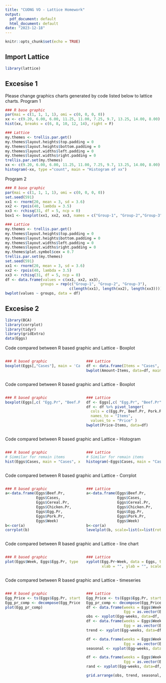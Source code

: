 ```yaml
---
title: "CUONG VO - Lattice Homework"
output:
  pdf_document: default
  html_document: default
date: "2023-12-18"
---
```


```r
knitr::opts_chunk$set(echo = TRUE)
```
## Import Lattice

```r
library(lattice)
```

## Excesise 1
Please change  graphics charts generated by code listed below to lattice charts.
Program 1
``` r
### R base graphic
par(mai = c(1, 1, 1, 1), omi = c(0, 0, 0, 0))
xx <- c(9.20, 6.00, 6.00, 11.25, 11.00, 7.25, 9.7, 13.25, 14.00, 8.00)
hist(xx, breaks = c(6, 8, 10, 12, 14), right = F)
```

```r
### Lattice
my.themes <- trellis.par.get()
my.themes$layout.heights$top.padding = 0
my.themes$layout.heights$bottom.padding = 0
my.themes$layout.widths$left.padding = 0
my.themes$layout.widths$right.padding = 0
trellis.par.set(my.themes)
xx <- c(9.20, 6.00, 6.00, 11.25, 11.00, 7.25, 9.7, 13.25, 14.00, 8.00)
histogram(~xx, type ="count", main = "Histogram of xx")
```

Program 2
``` r
### R base graphic
par(mai = c(1, 1, 1, 1), omi = c(0, 0, 0, 0))
set.seed(591)
xx1 <- rnorm(20, mean = 3, sd = 3.6)
xx2 <- rpois(40, lambda = 3.5)
xx3 <- rchisq(31, df = 5, ncp = 0)
box1 <- boxplot(xx1, xx2, xx3, names = c("Group-1", "Group-2","Group-3"), cex = 0.7)
```

```r
### Lattice
my.themes <- trellis.par.get()
my.themes$layout.heights$top.padding = 0
my.themes$layout.heights$bottom.padding = 0
my.themes$layout.widths$left.padding = 0
my.themes$layout.widths$right.padding = 0
my.themes$plot.symbol$cex = 0.7
trellis.par.set(my.themes)
set.seed(591)
xx1 <- rnorm(20, mean = 3, sd = 3.6)
xx2 <- rpois(40, lambda = 3.5)
xx3 <- rchisq(31, df = 5, ncp = 0)
df <- data.frame(values = c(xx1, xx2, xx3), 
                groups = rep(c("Group-1", "Group-2", "Group-3"), 
                             c(length(xx1), length(xx2), length(xx3))))
bwplot(values ~ groups, data = df)
```

## Excesise 2

```r
library(BCA)
library(corrplot)
library(tidyr)
library(gridExtra)
data(Eggs)
```

Code compared between R based graphic and Lattice - Boxplot

:::::: {.columns}
::: {.column width="50%"}
```r
### R based graphic
boxplot(Eggs[,"Cases"], main = 'Cases Number')
```
:::

::: {.column width="50%"}
```r
### Lattice
df <- data.frame(Items = "Cases", Amount = Eggs[,"Cases"])
bwplot(Amount~Items, data=df, main = "Cases Number")
```
:::
::::::

Code compared between R based graphic and Lattice - Boxplot

:::::: {.columns}
::: {.column width="50%"}
``` r
### R based graphic
boxplot(Eggs[,c( "Egg.Pr", "Beef.Pr", "Pork.Pr", "Chicken.Pr", "Cereal.Pr")])
```
:::

::: {.column width="50%"}
``` r
### Lattice
df <- Eggs[,c( "Egg.Pr", "Beef.Pr", "Pork.Pr", "Chicken.Pr", "Cereal.Pr")]
df <- df %>% pivot_longer(
  cols = c(Egg.Pr, Beef.Pr, Pork.Pr, Chicken.Pr, Cereal.Pr), 
  names_to = "Items", 
  values_to = "Price" )
bwplot(Price~Items, data=df)
```
:::
::::::

Code compared between R based graphic and Lattice - Histogram

:::::: {.columns}
::: {.column width="50%"}
``` r
### R based graphic
# Simmilar for remain items
hist(Eggs$Cases, main = "Cases", xlab = "")
```
:::

::: {.column width="50%"}
``` r
### Lattice
# Similar for remain items
histogram(~Eggs$Cases, main = "Cases", type = "count")
```
:::
::::::

Code compared between R based graphic and Lattice - Corrplot

:::::: {.columns}
::: {.column width="50%"}
``` r
### R based graphic
a<-data.frame(Eggs$Beef.Pr,
              Eggs$Cases,
              Eggs$Cereal.Pr,
              Eggs$Chicken.Pr,
              Eggs$Egg.Pr,
              Eggs$Pork.Pr,
              Eggs$Week)
b<-cor(a)
corrplot(b)
```
:::

::: {.column width="50%"}
``` r
### Lattice
a<-data.frame(Eggs$Beef.Pr,
              Eggs$Cases,
              Eggs$Cereal.Pr,
              Eggs$Chicken.Pr,
              Eggs$Egg.Pr,
              Eggs$Pork.Pr,
              Eggs$Week)
b<-cor(a)
levelplot(b, scale=list(x=list(rot=45)))
```
:::
::::::

Code compared between R based graphic and Lattice - line chart

:::::: {.columns}
::: {.column width="50%"}
``` r
### R based graphic
plot(Eggs$Week, Eggs$Egg.Pr, type = 'l', xlab = "", ylab = "", axes = FALSE, main = "Eggs")
```
:::

::: {.column width="50%"}
``` r
### Lattice
xyplot(Egg.Pr~Week, data = Eggs, type = "o", pch = 16, lty = 4, main = "Eggs", 
       xlab = "", ylab = "", scales = list(draw=F))
```
:::
::::::

Code compared between R based graphic and Lattice - timeseries

:::::: {.columns}
::: {.column width="50%"}
``` r
### R based graphic
Egg_Price <- ts(Eggs$Egg.Pr, start = c(1992,1), frequency = 52)
Egg_pr_comp <- decompose(Egg_Price)
plot(Egg_pr_comp)
```
:::

::: {.column width="50%"}
``` r
### Lattice
Egg_Price <- ts(Eggs$Egg.Pr, start = c(1992,1), frequency = 52)
Egg_pr_comp <- decompose(Egg_Price)
df <- data.frame(weeks = Eggs$Week,
                 Egg = as.vector(Egg_pr_comp$x))
obs <- xyplot(Egg~weeks, data=df, type = "o", pch = 16, lty = 4, main = "Eggs Observation")
df <- data.frame(weeks = Eggs$Week,
                 Egg = as.vector(Egg_pr_comp$trend))
trend <- xyplot(Egg~weeks, data=df, type = "o", pch = 16, lty = 4, main = "Eggs Trend")

df <- data.frame(weeks = Eggs$Week,
                 Egg = as.vector(Egg_pr_comp$seasonal))
seasonal <- xyplot(Egg~weeks, data=df, type = "o", pch = 16, lty = 4, main = "Eggs Seasonal")

df <- data.frame(weeks = Eggs$Week,
                 Egg = as.vector(Egg_pr_comp$random))
rand <- xyplot(Egg~weeks, data=df, type = "o", pch = 16, lty = 4, main = "Eggs Random")

grid.arrange(obs, trend, seasonal, rand, nrow = 2, ncol = 2)
```
:::
::::::